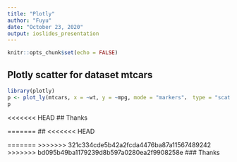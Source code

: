 ```yaml
---
title: "Plotly"
author: "Fuyu"
date: "October 23, 2020"
output: ioslides_presentation
---
```


```r
knitr::opts_chunk$set(echo = FALSE)
```

## Plotly scatter for dataset mtcars

```r
library(plotly)
p <- plot_ly(mtcars, x = ~wt, y = ~mpg, mode = "markers"， type = "scatter")
p
```

<<<<<<< HEAD
## Thanks

=======
## 
<<<<<<< HEAD

=======
>>>>>>> 321c334cde5b42a2fcda4476ba87a11567489242
>>>>>>> bd095b49ba1179239d8b597a0280ea2f9908258e
### Thanks



